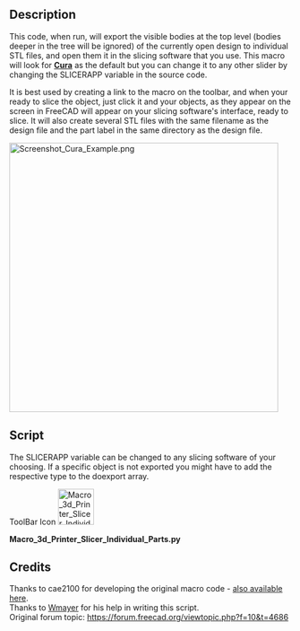 <languages/>
<translate>

<!--T:1-->
{{Macro
|Name=Macro 3d Printer Slicer Individual Parts
|Icon=Macro_3d_Printer_Slicer_Individual_Parts.svg
|Description=Export to slicing software for 3D printers based on a similar macro by cae2100. Exports a single stl file for each visible part in the same directory as original design file, then opens it in slicing software.<br/>This code, when run, will export the currently open design to several STL files, named after the labels of the parts, and open it in the slicing software that you use. The macro is searching for '''[http://wiki.ultimaker.com/Cura Cura]''' in the path but you can add any other slicing by changing the string in the macro.  
|Author=WayofWood
|Version=1.1
|Date=2020-10-30
|FCVersion=All
|Download=[https://wiki.freecad.org/images/3/3d/Macro_3d_Printer_Slicer_Individual_Parts.svg ToolBar Icon]
|SeeAlso=[[Macro_3d_Printer_Slicer|Macro 3d Printer Slicer]] [[Image:Macro_3d_Printer_Slicer.png|24px]]
}}

==Description== <!--T:7-->

<!--T:2-->
This code, when run, will export the visible bodies at the top level (bodies deeper in the tree will be ignored) of the currently open design to individual STL files, and open them it in the slicing software that you use. This macro will look for '''[http://wiki.ultimaker.com/Cura Cura]''' as the default but you can change it to any other slider by changing the SLICERAPP variable in the source code. 

<!--T:3-->
It is best used by creating a link to the macro on the toolbar, and when your ready to slice the object, just click it and your objects, as they appear on the screen in FreeCAD will appear on your slicing software's interface, ready to slice. It will also create several STL files with the same filename as the design file and the part label in the same directory as the design file.

</translate>
<!--T:4-->
[[File:Screenshot_Cura_Example.png|480px]]
<translate>

==Script== <!--T:8-->

<!--T:5-->
The SLICERAPP variable can be changed to any slicing software of your choosing. If a specific object is not exported you might have to add the respective type to the doexport array.

<!--T:9-->
ToolBar Icon [[Image:Macro_3d_Printer_Slicer_Individual_Parts.svg|64px]]

</translate>
'''Macro_3d_Printer_Slicer_Individual_Parts.py'''

{{MacroCode|code=
import FreeCAD
import Mesh
import sys
import math
import os
import subprocess

SLICERAPP= "cura"		 			# Put your Slicer program here

# some fuctions
def getPlacement(quat,vect,obj):
  if quat[3] > -1  and quat[3] < 1:
    delta = math.acos(quat[3])*2.0
    scale = math.sin(delta/2)
    rx = quat[0]/scale
    ry = quat[1]/scale
    rz = quat[2]/scale
  else:
    delta = 0
    rx = 0
    ry = 0
    rz = 1
  info0 = "translation "+str(vect.x)+" "+str(vect.y)+" "+str(vect.z)
  info1 = "rotation "+str(rx)+" "+str(ry)+" "+str(rz)+" "+str(delta)
  return info0+" "+info1
# some definitions
placement = App.Placement(App.Vector(0,0,0),App.Rotation(0,0,0,1))
# user need to set this directory where slicing software is located
OutDir = FreeCAD.ActiveDocument.FileName.replace(".FCStd", "--")
visible_objs = []
# Get Objects in document
doc = App.ActiveDocument
objs = doc.Objects
stlFile = ""
stlFiles = [ SLICERAPP ]
# hide all
for obj in objs:
   print(obj.Label + "//" + obj.TypeId)
   print(len(obj.InList))
   if obj.ViewObject.isVisible() and hasattr(obj, 'Shape') and (len(obj.InList) <= 1):
      visible_objs.append(obj)
for obj in visible_objs:
  stlFile = OutDir+str(obj.Label)+".stl"
  Mesh.export([obj],stlFile)
  stlFiles.append(stlFile)
  print ("Exporting " + stlFile + "\n")
print ("Calling subprocess: " + str(stlFiles)+"\n")
subprocess.Popen(stlFiles)
}}
<translate>

== Credits == <!--T:10-->

<!--T:6-->
Thanks to cae2100 for developing the original macro code - [[Macro_3d_Printer_Slicer|also available here]].<br /> 
Thanks to [https://forum.freecad.org/viewtopic.php?f=10&t=4686 Wmayer] for his help in writing this script.<br />
Original forum topic: https://forum.freecad.org/viewtopic.php?f=10&t=4686


</translate>